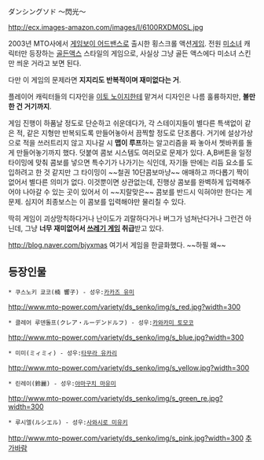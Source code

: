 ダンシングソド ～閃光～

http://ecx.images-amazon.com/images/I/6100RXDM0SL.jpg

2003년 MTO사에서 [[게임보이 어드밴스]]로 출시한 횡스크롤 액션[[게임]]. 전원 [[미소녀]] 캐릭터만 등장하는 [[골든액스]] 스타일의 게임으로, 사실상 그냥 골든 액스에다 미소녀 스킨만 씌운 거라고 보면 된다.

다만 이 게임의 문제라면 '''지지리도 반복적이며 재미없다는 거'''.

플레이어 캐릭터들의 디자인을 [[이토 노이지]]한테 맡겨서 디자인은 나름 훌륭하지만, '''볼만한 건 거기까지'''.

게임 진행이 하품날 정도로 단순하고 쉬운데다가, 각 스테이지들이 별다른 특색없이 같은 적, 같은 지형만 반복되도록 만들어놓아서 끔찍할 정도로 단조롭다. 거기에 설상가상으로 적을 쓰러트리지 않고 지나갈 시 '''맵이 루프'''하는 알고리즘을 짜 놓아서 쳇바퀴를 돌게 만들어놓기까지 했다. 덧붙여 콤보 시스템도 여러모로 문제가 있다. A,B버튼을 일정 타이밍에 맞춰 콤보를 넣으면 특수기가 나가기는 식인데, 자기들 딴에는 리듬 요소를 도입하려고 한 것 같지만 그 타이밍이 ~~철권 10단콤보마냥~~ 애매하고 까다롭기 짝이 없어서 별다른 의미가 없다. 이것뿐이면 상관없는데, 진행상 콤보를 완벽하게 입력해주어야 나아갈 수 있는 곳이 있어서 이 ~~지랄맞은~~ 콤보를 반드시 익혀야만 한다는 게 문제. 심지어 최종보스는 이 콤보를 입력해야만 물리칠 수 있다.

딱히 게임이 괴상망칙하다거나 난이도가 괴랄하다거나 버그가 넘쳐난다거나 그런건 아닌데, 그냥 '''너무 재미없어서 [[쓰레기 게임]] 취급'''받고 있다.

{{{#!html
<embed src="http://www.youtube.com/v/F351nC-NRL0?version=3&amp;hl=ko_KR" type="application/x-shockwave-flash" width="420" height="315" allowscriptaccess="always" allowfullscreen="true"></embed>
}}}

http://blog.naver.com/bjyxmas 여기서 게임을 한글화했다. ~~하필 왜~~

== 등장인물 ==
 * 쿠스노키 쿄코(楠 響子) - 성우:[[카카즈 유미]]
http://www.mto-power.com/variety/ds_senko/img/s_red.jpg?width=300

 * 클레어 루덴돌프(クレア・ルーデンドルフ) - 성우:[[카와카미 토모코]]
http://www.mto-power.com/variety/ds_senko/img/s_blue.jpg?width=300

 * 미미(ミィミィ) - 성우:[[타무라 유카리]]
http://www.mto-power.com/variety/ds_senko/img/s_yellow.jpg?width=300

 * 린레이(鈴麗) - 성우:[[야마구치 마유미]]
http://www.mto-power.com/variety/ds_senko/img/s_green_re.jpg?width=300

 * 루시엘(ルシエル) - 성우:[[사와시로 미유키]]
http://www.mto-power.com/variety/ds_senko/img/s_pink.jpg?width=300
[[추가바람]]
